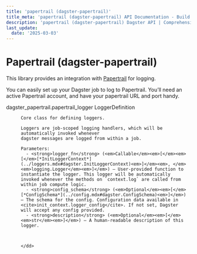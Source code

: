 ```yaml
---
title: 'papertrail (dagster-papertrail)'
title_meta: 'papertrail (dagster-papertrail) API Documentation - Build Better Data Pipelines | Python Reference Documentation for Dagster'
description: 'papertrail (dagster-papertrail) Dagster API | Comprehensive Python API documentation for Dagster, the data orchestration platform. Learn how to build, test, and maintain data pipelines with our detailed guides and examples.'
last_update:
  date: '2025-03-03'
---
```


<div class="section" id="papertrail-dagster-papertrail">

# Papertrail (dagster-papertrail)

This library provides an integration with [Papertrail](https://papertrailapp.com) for logging.

You can easily set up your Dagster job to log to Papertrail. You’ll need an active Papertrail
account, and have your papertrail URL and port handy.

<dl>
    <dt><Link id='dagster_papertrail.papertrail_logger'>dagster_papertrail.papertrail_logger LoggerDefinition</Link></dt>
    <dd>

    Core class for defining loggers.

    Loggers are job-scoped logging handlers, which will be automatically invoked whenever
    dagster messages are logged from within a job.

    Parameters: 
      - <strong>logger_fn</strong> (<em>Callable</em><em>[</em><em>[</em>[*InitLoggerContext*](../loggers.mdx#dagster.InitLoggerContext)<em>]</em><em>, </em><em>logging.Logger</em><em>]</em>) – User-provided function to instantiate the logger. This logger will be automatically invoked whenever the methods on `context.log` are called from within job compute logic.
      - <strong>config_schema</strong> (<em>Optional</em><em>[</em>[*ConfigSchema*](../config.mdx#dagster.ConfigSchema)<em>]</em>) – The schema for the config. Configuration data available in <cite>init_context.logger_config</cite>. If not set, Dagster will accept any config provided.
      - <strong>description</strong> (<em>Optional</em><em>[</em><em>str</em><em>]</em>) – A human-readable description of this logger.



    </dd>

</dl>
</div>
